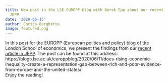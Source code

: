 ```yaml
---
title: New post in the LSE EUROPP blog with Derek Epp about our recent article in
  JEPP
date: '2020-06-15'
author: Enrico Borghetto
image: featured.png
---
```


In this post for the EUROPP (European politics and policy) [blog](https://blogs.lse.ac.uk/europpblog/) of the London School of economics, we present the 
findings from our [recent article in JEPP](https://enricoborghetto.netlify.app/publication/jepp-legislative-2020/). The post
can be found at this address: https://blogs.lse.ac.uk/europpblog/2020/06/11/does-rising-economic-inequality-create-a-representation-gap-between-rich-and-poor-evidence-from-europe-and-the-united-states/  
Enjoy the reading!  
